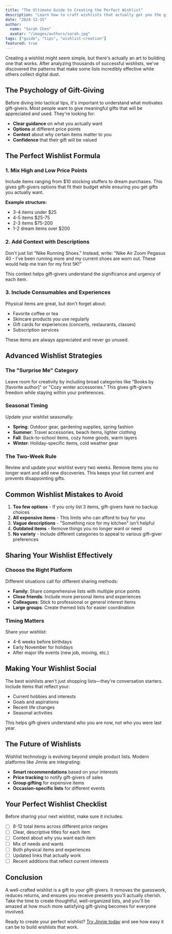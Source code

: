 ```yaml
---
title: "The Ultimate Guide to Creating the Perfect Wishlist"
description: "Learn how to craft wishlists that actually get you the gifts you want. From strategic item selection to sharing tips, master the art of wishlist creation."
date: "2024-12-15"
author:
  name: "Sarah Chen"
  avatar: "/images/authors/sarah.jpg"
tags: ["guide", "tips", "wishlist-creation"]
featured: true
---
```


Creating a wishlist might seem simple, but there's actually an art to building one that works. After analyzing thousands of successful wishlists, we've discovered the patterns that make some lists incredibly effective while others collect digital dust.

## The Psychology of Gift-Giving

Before diving into tactical tips, it's important to understand what motivates gift-givers. Most people want to give meaningful gifts that will be appreciated and used. They're looking for:

- **Clear guidance** on what you actually want
- **Options** at different price points  
- **Context** about why certain items matter to you
- **Confidence** that their gift will be valued

## The Perfect Wishlist Formula

### 1. Mix High and Low Price Points

Include items ranging from $10 stocking stuffers to dream purchases. This gives gift-givers options that fit their budget while ensuring you get gifts you actually want.

**Example structure:**
- 3-4 items under $25
- 4-5 items $25-75  
- 2-3 items $75-200
- 1-2 dream items over $200

### 2. Add Context with Descriptions

Don't just list "Nike Running Shoes." Instead, write: "Nike Air Zoom Pegasus 40 - I've been running more and my current shoes are worn out. These would help me train for my first 5K!"

This context helps gift-givers understand the significance and urgency of each item.

### 3. Include Consumables and Experiences

Physical items are great, but don't forget about:
- Favorite coffee or tea
- Skincare products you use regularly
- Gift cards for experiences (concerts, restaurants, classes)
- Subscription services

These items are always appreciated and never go unused.

## Advanced Wishlist Strategies

### The "Surprise Me" Category

Leave room for creativity by including broad categories like "Books by [favorite author]" or "Cozy winter accessories." This gives gift-givers freedom while staying within your preferences.

### Seasonal Timing

Update your wishlist seasonally:
- **Spring**: Outdoor gear, gardening supplies, spring fashion
- **Summer**: Travel accessories, beach items, lighter clothing
- **Fall**: Back-to-school items, cozy home goods, warm layers
- **Winter**: Holiday-specific items, cold weather gear

### The Two-Week Rule

Review and update your wishlist every two weeks. Remove items you no longer want and add new discoveries. This keeps your list current and prevents disappointing gifts.

## Common Wishlist Mistakes to Avoid

1. **Too few options** - If you only list 3 items, gift-givers have no backup choices
2. **All expensive items** - This limits who can afford to buy for you
3. **Vague descriptions** - "Something nice for my kitchen" isn't helpful
4. **Outdated items** - Remove things you no longer want or need
5. **No variety** - Include different categories to appeal to various gift-giver preferences

## Sharing Your Wishlist Effectively

### Choose the Right Platform

Different situations call for different sharing methods:
- **Family**: Share comprehensive lists with multiple price points
- **Close friends**: Include more personal items and experiences
- **Colleagues**: Stick to professional or general interest items
- **Large groups**: Create themed lists for easier coordination

### Timing Matters

Share your wishlist:
- 4-6 weeks before birthdays
- Early November for holidays
- After major life events (new job, moving, etc.)

## Making Your Wishlist Social

The best wishlists aren't just shopping lists—they're conversation starters. Include items that reflect your:
- Current hobbies and interests
- Goals and aspirations  
- Recent life changes
- Seasonal activities

This helps gift-givers understand who you are now, not who you were last year.

## The Future of Wishlists

Wishlist technology is evolving beyond simple product lists. Modern platforms like Jinnie are integrating:
- **Smart recommendations** based on your interests
- **Price tracking** to notify gift-givers of sales
- **Group gifting** for expensive items
- **Occasion-specific lists** for different events

## Your Perfect Wishlist Checklist

Before sharing your next wishlist, make sure it includes:

- [ ] 8-12 total items across different price ranges
- [ ] Clear, descriptive titles for each item
- [ ] Context about why you want each item
- [ ] Mix of needs and wants
- [ ] Both physical items and experiences
- [ ] Updated links that actually work
- [ ] Recent additions that reflect current interests

## Conclusion

A well-crafted wishlist is a gift to your gift-givers. It removes the guesswork, reduces returns, and ensures you receive presents you'll actually cherish. Take the time to create thoughtful, well-organized lists, and you'll be amazed at how much more satisfying gift-giving becomes for everyone involved.

Ready to create your perfect wishlist? [Try Jinnie today](/app) and see how easy it can be to build wishlists that work.
